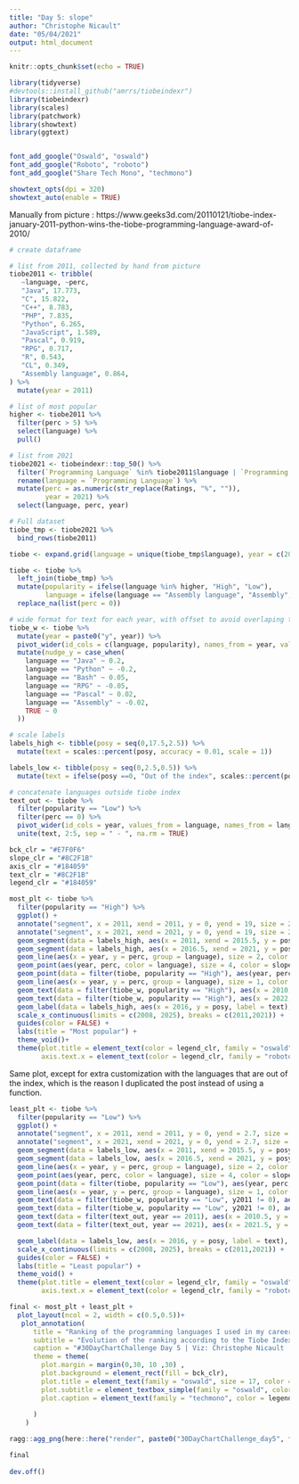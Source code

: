 ```yaml
---
title: "Day 5: slope"
author: "Christophe Nicault"
date: "05/04/2021"
output: html_document
---
```


```r
knitr::opts_chunk$set(echo = TRUE)
```

```r
library(tidyverse)
#devtools::install_github("amrrs/tiobeindexr")
library(tiobeindexr)
library(scales)
library(patchwork)
library(showtext)
library(ggtext)


font_add_google("Oswald", "oswald")
font_add_google("Roboto", "roboto")
font_add_google("Share Tech Mono", "techmono")

showtext_opts(dpi = 320)
showtext_auto(enable = TRUE)
```

Manually from picture :
https://www.geeks3d.com/20110121/tiobe-index-january-2011-python-wins-the-tiobe-programming-language-award-of-2010/

```r

# create dataframe

# list from 2011, collected by hand from picture
tiobe2011 <- tribble(
   ~language, ~perc,
   "Java", 17.773,
   "C", 15.822,
   "C++", 8.783,
   "PHP", 7.835,
   "Python", 6.265,
   "JavaScript", 1.589,
   "Pascal", 0.919,
   "RPG", 0.717,
   "R", 0.543,
   "CL", 0.349,
   "Assembly language", 0.864,
) %>%
  mutate(year = 2011)

# list of most popular
higher <- tiobe2011 %>%
  filter(perc > 5) %>%
  select(language) %>%
  pull()

# list from 2021
tiobe2021 <- tiobeindexr::top_50() %>%
  filter(`Programming Language` %in% tiobe2011$language | `Programming Language` %in% c("SQL", "Bash")) %>%
  rename(language = `Programming Language`) %>%
  mutate(perc = as.numeric(str_replace(Ratings, "%", "")),
         year = 2021) %>%
  select(language, perc, year)

# Full dataset
tiobe_tmp <- tiobe2021 %>% 
  bind_rows(tiobe2011) 

tiobe <- expand.grid(language = unique(tiobe_tmp$language), year = c(2011, 2021))

tiobe <- tiobe %>%
  left_join(tiobe_tmp) %>%
  mutate(popularity = ifelse(language %in% higher, "High", "Low"),
         language = ifelse(language == "Assembly language", "Assembly", language)) %>%
  replace_na(list(perc = 0))

# wide format for text for each year, with offset to avoid overlaping text
tiobe_w <- tiobe %>%
  mutate(year = paste0("y", year)) %>%
  pivot_wider(id_cols = c(language, popularity), names_from = year, values_from = perc)  %>%
  mutate(nudge_y = case_when(
    language == "Java" ~ 0.2,
    language == "Python" ~ -0.2,
    language == "Bash" ~ 0.05,
    language == "RPG" ~ -0.05,
    language == "Pascal" ~ 0.02,
    language == "Assembly" ~ -0.02,
    TRUE ~ 0
  ))

# scale labels
labels_high <- tibble(posy = seq(0,17.5,2.5)) %>%
  mutate(text = scales::percent(posy, accuracy = 0.01, scale = 1)) 

labels_low <- tibble(posy = seq(0,2.5,0.5)) %>%
  mutate(text = ifelse(posy ==0, "Out of the index", scales::percent(posy, accuracy = 0.01, scale = 1)))

# concatenate languages outside tiobe index
text_out <- tiobe %>% 
  filter(popularity == "Low") %>%
  filter(perc == 0) %>%
  pivot_wider(id_cols = year, values_from = language, names_from = language) %>%
  unite(text, 2:5, sep = " - ", na.rm = TRUE)

```

```r

bck_clr = "#E7F0F6"
slope_clr = "#8C2F1B"
axis_clr = "#184059"
text_clr = "#8C2F1B"
legend_clr = "#184059"

```


```r

most_plt <- tiobe %>%
  filter(popularity == "High") %>%
  ggplot() +
  annotate("segment", x = 2011, xend = 2011, y = 0, yend = 19, size = 2, color = axis_clr) +
  annotate("segment", x = 2021, xend = 2021, y = 0, yend = 19, size = 2, color = axis_clr) +
  geom_segment(data = labels_high, aes(x = 2011, xend = 2015.5, y = posy, yend = posy), linetype = "13", color = axis_clr) +
  geom_segment(data = labels_high, aes(x = 2016.5, xend = 2021, y = posy, yend = posy), linetype = "13", color = axis_clr) +  
  geom_line(aes(x = year, y = perc, group = language), size = 2, color = slope_clr) +
  geom_point(aes(year, perc, color = language), size = 4, color = slope_clr) +
  geom_point(data = filter(tiobe, popularity == "High"), aes(year, perc, color = language), size = 1, color = bck_clr) +
  geom_line(aes(x = year, y = perc, group = language), size = 1, color = bck_clr) +
  geom_text(data = filter(tiobe_w, popularity == "High"), aes(x = 2010, y = y2011, label = language), hjust = 1, color = text_clr, family = "roboto") +
  geom_text(data = filter(tiobe_w, popularity == "High"), aes(x = 2022, y = y2021 + nudge_y, label = language), hjust = 0, color = text_clr, family = "roboto") +
  geom_label(data = labels_high, aes(x = 2016, y = posy, label = text), label.size = 0, color = legend_clr, fill = bck_clr, size = 3, family = "roboto condensed")+  
  scale_x_continuous(limits = c(2008, 2025), breaks = c(2011,2021)) +
  guides(color = FALSE) +
  labs(title = "Most popular") +
  theme_void()+
  theme(plot.title = element_text(color = legend_clr, family = "oswald", size = 14, hjust = 0.5),
        axis.text.x = element_text(color = legend_clr, family = "roboto condensed", size = 12, hjust = 0.5))

```

Same plot, except for extra customization with the languages that are out of the index, which is the reason I duplicated the post instead of using a function.

```r

least_plt <- tiobe %>%
  filter(popularity == "Low") %>%
  ggplot() +
  annotate("segment", x = 2011, xend = 2011, y = 0, yend = 2.7, size = 2, color = axis_clr) +
  annotate("segment", x = 2021, xend = 2021, y = 0, yend = 2.7, size = 2, color = axis_clr) +
  geom_segment(data = labels_low, aes(x = 2011, xend = 2015.5, y = posy, yend = posy), linetype = "13", color = axis_clr) +
  geom_segment(data = labels_low, aes(x = 2016.5, xend = 2021, y = posy, yend = posy), linetype = "13", color = axis_clr) +  
  geom_line(aes(x = year, y = perc, group = language), size = 2, color = slope_clr) +
  geom_point(aes(year, perc, color = language), size = 4, color = slope_clr) +
  geom_point(data = filter(tiobe, popularity == "Low"), aes(year, perc, color = language), size = 1, color = bck_clr) +
  geom_line(aes(x = year, y = perc, group = language), size = 1, color = bck_clr) +
  geom_text(data = filter(tiobe_w, popularity == "Low", y2011 != 0), aes(x = 2010, y = y2011 + nudge_y, label = language), hjust = 1, color = text_clr, family = "roboto") +
  geom_text(data = filter(tiobe_w, popularity == "Low", y2021 != 0), aes(x = 2022, y = y2021 + nudge_y, label = language), hjust = 0, color = text_clr, family = "roboto") +
  geom_text(data = filter(text_out, year == 2011), aes(x = 2010.5, y = 0, label = text), hjust = 1, color = text_clr) +
  geom_text(data = filter(text_out, year == 2021), aes(x = 2021.5, y = 0, label = text), hjust = 0, color = text_clr) +

  geom_label(data = labels_low, aes(x = 2016, y = posy, label = text), label.size = 0, color = legend_clr, fill = bck_clr, size = 3, family = "roboto condensed")+
  scale_x_continuous(limits = c(2008, 2025), breaks = c(2011,2021)) +
  guides(color = FALSE) +
  labs(title = "Least popular") +
  theme_void() +
  theme(plot.title = element_text(color = legend_clr, family = "oswald", size = 14, hjust = 0.5),
        axis.text.x = element_text(color = legend_clr, family = "roboto condensed", size = 12, hjust = 0.5))
```


```r

final <- most_plt + least_plt +
  plot_layout(ncol = 2, width = c(0.5,0.5))+
   plot_annotation(
      title = "Ranking of the programming languages I used in my career.",
      subtitle = "Evolution of the ranking according to the Tiobe Index between 2011 and 2021.",
      caption = "#30DayChartChallenge Day 5 | Viz: Christophe Nicault | Data: Tiobe Index & {tiobeindexr}",
      theme = theme(
        plot.margin = margin(0,30, 10 ,30) ,
        plot.background = element_rect(fill = bck_clr),
        plot.title = element_text(family = "oswald", size = 17, color = legend_clr, hjust = 0.5, face = "bold", margin = margin(10,0,5,0)),
        plot.subtitle = element_textbox_simple(family = "oswald", color = legend_clr, size = 14, halign = 0.5, margin = margin(0,0,30,0)),
        plot.caption = element_text(family = "techmono", color = legend_clr, size = 10, hjust = 0.98, margin = margin(30,0,0,0))      
        
      )
    )

ragg::agg_png(here::here("render", paste0("30DayChartChallenge_day5", format(Sys.time(), "%Y%m%d_%H%M%S"), ".png")), res = 320, width = 10, height = 6, units = "in")

final
  
dev.off()

```

